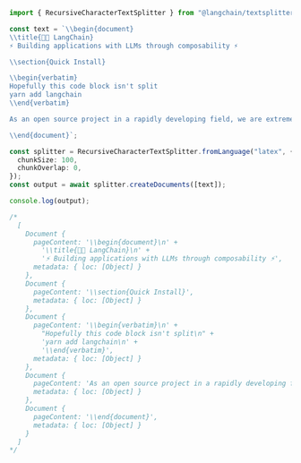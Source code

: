 ```typescript
import { RecursiveCharacterTextSplitter } from "@langchain/textsplitters";

const text = `\\begin{document}
\\title{🦜️🔗 LangChain}
⚡ Building applications with LLMs through composability ⚡

\\section{Quick Install}

\\begin{verbatim}
Hopefully this code block isn't split
yarn add langchain
\\end{verbatim}

As an open source project in a rapidly developing field, we are extremely open to contributions.

\\end{document}`;

const splitter = RecursiveCharacterTextSplitter.fromLanguage("latex", {
  chunkSize: 100,
  chunkOverlap: 0,
});
const output = await splitter.createDocuments([text]);

console.log(output);

/*
  [
    Document {
      pageContent: '\\begin{document}\n' +
        '\\title{🦜️🔗 LangChain}\n' +
        '⚡ Building applications with LLMs through composability ⚡',
      metadata: { loc: [Object] }
    },
    Document {
      pageContent: '\\section{Quick Install}',
      metadata: { loc: [Object] }
    },
    Document {
      pageContent: '\\begin{verbatim}\n' +
        "Hopefully this code block isn't split\n" +
        'yarn add langchain\n' +
        '\\end{verbatim}',
      metadata: { loc: [Object] }
    },
    Document {
      pageContent: 'As an open source project in a rapidly developing field, we are extremely open to contributions.',
      metadata: { loc: [Object] }
    },
    Document {
      pageContent: '\\end{document}',
      metadata: { loc: [Object] }
    }
  ]
*/
```